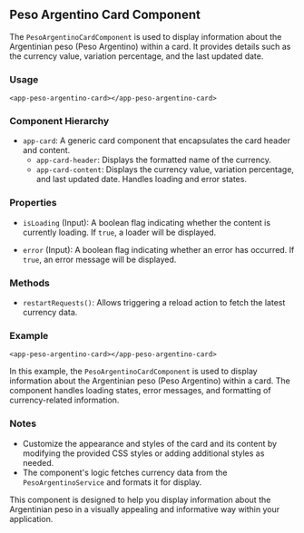 
<Meta of={PesoArgentinoCardComponent} />

## Peso Argentino Card Component

The `PesoArgentinoCardComponent` is used to display information about the Argentinian peso (Peso Argentino) within a card. It provides details such as the currency value, variation percentage, and the last updated date.

### Usage

```
<app-peso-argentino-card></app-peso-argentino-card>
```

### Component Hierarchy

- `app-card`: A generic card component that encapsulates the card header and content.
  - `app-card-header`: Displays the formatted name of the currency.
  - `app-card-content`: Displays the currency value, variation percentage, and last updated date. Handles loading and error states.

### Properties

- `isLoading` (Input): A boolean flag indicating whether the content is currently loading. If `true`, a loader will be displayed.

- `error` (Input): A boolean flag indicating whether an error has occurred. If `true`, an error message will be displayed.

### Methods

- `restartRequests()`: Allows triggering a reload action to fetch the latest currency data.

### Example

```
<app-peso-argentino-card></app-peso-argentino-card>
```

In this example, the `PesoArgentinoCardComponent` is used to display information about the Argentinian peso (Peso Argentino) within a card. The component handles loading states, error messages, and formatting of currency-related information.

### Notes

- Customize the appearance and styles of the card and its content by modifying the provided CSS styles or adding additional styles as needed.
- The component's logic fetches currency data from the `PesoArgentinoService` and formats it for display.

This component is designed to help you display information about the Argentinian peso in a visually appealing and informative way within your application.

<Canvas of={PesoArgentinoCardComponent.lessThanEqual1} />
